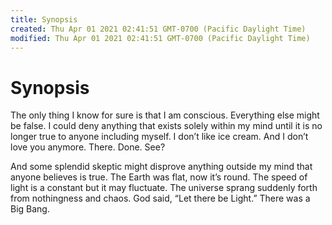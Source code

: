 ```yaml
---
title: Synopsis
created: Thu Apr 01 2021 02:41:51 GMT-0700 (Pacific Daylight Time)
modified: Thu Apr 01 2021 02:41:51 GMT-0700 (Pacific Daylight Time)
---
```


# Synopsis

The only thing I know for sure is that I am conscious. Everything else might be false. I could deny anything that exists solely within my mind until it is no longer true to anyone including myself. I don’t like ice cream. And I don’t love you anymore. There. Done. See?

And some splendid skeptic might disprove anything outside my mind that anyone believes is true. The Earth was flat, now it’s round. The speed of light is a constant but it may fluctuate. The universe sprang suddenly forth from nothingness and chaos. God said, “Let there be Light.” There was a Big Bang.
